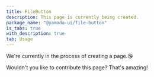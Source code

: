 ```yaml
---
title: FileButton
description: This page is currently being created.
package_name: "@yamada-ui/file-button"
is_tabs: true
with_description: true
tab: Usage
---
```


We're currently in the process of creating a page.😘

Wouldn't you like to contribute this page? That's amazing!
